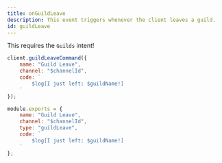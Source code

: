 ```yaml
---
title: onGuildLeave
description: This event triggers whenever the client leaves a guild.
id: guildLeave
---
```



<Aside title="Intents">

This requires the `Guilds` intent!

</Aside>

<Example>

<div slot="default">

```js
client.guildLeaveCommand({
    name: "Guild Leave",
    channel: "$channelId",
    code: `
        $log[I just left: $guildName!]
    `
});
```

</div>
<div slot="handler">

```js
module.exports = {
    name: "Guild Leave",
    channel: "$channelId",
    type: "guildLeave",
    code: `
        $log[I just left: $guildName!]
    `
};
```

</div>
</Example>